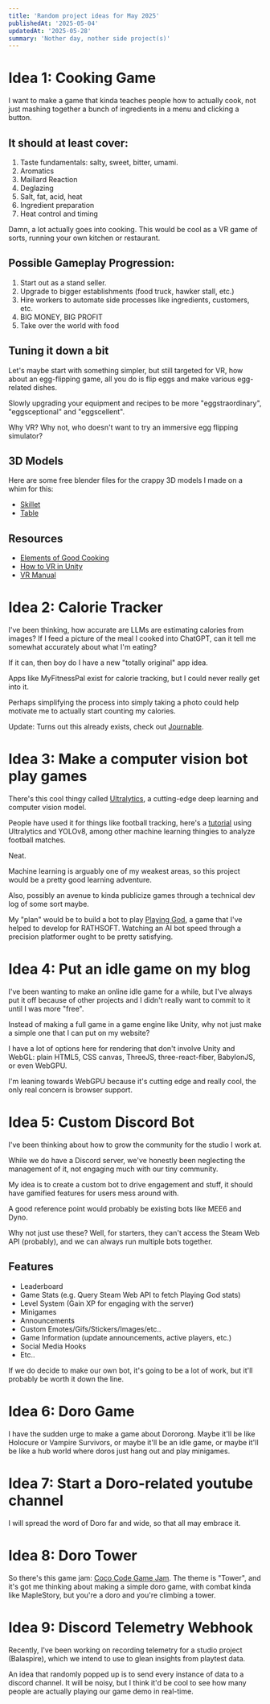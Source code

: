 ```yaml
---
title: 'Random project ideas for May 2025'
publishedAt: '2025-05-04'
updatedAt: '2025-05-28'
summary: 'Nother day, nother side project(s)'
---
```


# Idea 1: Cooking Game
I want to make a game that kinda teaches people how to actually cook, not just mashing together a bunch of ingredients in a menu and clicking a button.

## It should at least cover:
1. Taste fundamentals: salty, sweet, bitter, umami.
2. Aromatics
3. Maillard Reaction
4. Deglazing
5. Salt, fat, acid, heat
6. Ingredient preparation
7. Heat control and timing

Damn, a lot actually goes into cooking.
This would be cool as a VR game of sorts, running your own kitchen or restaurant.

## Possible Gameplay Progression:
1. Start out as a stand seller.
2. Upgrade to bigger establishments (food truck, hawker stall, etc.)
3. Hire workers to automate side processes like ingredients, customers, etc.
4. BIG MONEY, BIG PROFIT
5. Take over the world with food

## Tuning it down a bit
Let's maybe start with something simpler, but still targeted for VR, how about an egg-flipping game, all you do is flip eggs and make various egg-related dishes. 

Slowly upgrading your equipment and recipes to be more "eggstraordinary", "eggsceptional" and "eggscellent".

Why VR? Why not, who doesn't want to try an immersive egg flipping simulator?

## 3D Models
Here are some free blender files for the crappy 3D models I made on a whim for this:

- [Skillet](/blender/frying-pan.blend)
- [Table](/blender/table.blend)

## Resources
- [Elements of Good Cooking](https://www.saltfatacidheat.com/)
- [How to VR in Unity](https://learn.unity.com/pathway/vr-development)
- [VR Manual](https://docs.unity3d.com/Manual/VROverview.html)

# Idea 2: Calorie Tracker
I've been thinking, how accurate are LLMs are estimating calories from images? If I feed a picture of the meal I cooked into ChatGPT, can it tell me somewhat accurately about what I'm eating?

If it can, then boy do I have a new "totally original" app idea.

Apps like MyFitnessPal exist for calorie tracking, but I could never really get into it.

Perhaps simplifying the process into simply taking a photo could help motivate me to actually start counting my calories.

Update: Turns out this already exists, check out [Journable](https://www.journable.com/).

# Idea 3: Make a computer vision bot play games
There's this cool thingy called [Ultralytics](https://docs.ultralytics.com/), a cutting-edge deep learning and computer vision model.

People have used it for things like football tracking, here's a [tutorial](https://youtu.be/neBZ6huolkg?feature=shared) using Ultralytics and YOLOv8, among other machine learning thingies to analyze football matches.

Neat.

Machine learning is arguably one of my weakest areas, so this project would be a pretty good learning adventure.

Also, possibly an avenue to kinda publicize games through a technical dev log of some sort maybe.

My "plan" would be to build a bot to play [Playing God](https://store.steampowered.com/app/3165320/Playing_God/), a game that I've helped to develop for RATHSOFT. Watching an AI bot speed through a precision platformer ought to be pretty satisfying.

# Idea 4: Put an idle game on my blog
I've been wanting to make an online idle game for a while, but I've always put it off because of other projects and I didn't really want to commit to it until I was more "free".

Instead of making a full game in a game engine like Unity, why not just make a simple one that I can put on my website? 

I have a lot of options here for rendering that don't involve Unity and WebGL: plain HTML5, CSS canvas, ThreeJS, three-react-fiber, BabylonJS, or even WebGPU.

I'm leaning towards WebGPU because it's cutting edge and really cool, the only real concern is browser support.

# Idea 5: Custom Discord Bot
I've been thinking about how to grow the community for the studio I work at.

While we do have a Discord server, we've honestly been neglecting the management of it, not engaging much with our tiny community.

My idea is to create a custom bot to drive engagement and stuff, it should have gamified features for users mess around with.

A good reference point would probably be existing bots like MEE6 and Dyno.

Why not just use these? Well, for starters, they can't access the Steam Web API (probably), and we can always run multiple bots together.

## Features
- Leaderboard
- Game Stats (e.g. Query Steam Web API to fetch Playing God stats)
- Level System (Gain XP for engaging with the server)
- Minigames
- Announcements
- Custom Emotes/Gifs/Stickers/Images/etc..
- Game Information (update announcements, active players, etc.)
- Social Media Hooks
- Etc..

If we do decide to make our own bot, it's going to be a lot of work, but it'll probably be worth it down the line.

# Idea 6: Doro Game
I have the sudden urge to make a game about Dororong. Maybe it'll be like Holocure or Vampire Survivors, or maybe it'll be an idle game, or maybe it'll be like a hub world where doros just hang out and play minigames.

# Idea 7: Start a Doro-related youtube channel
I will spread the word of Doro far and wide, so that all may embrace it.

# Idea 8: Doro Tower
So there's this game jam: [Coco Code Game Jam](https://itch.io/jam/coco-code-gamejam-2).
The theme is "Tower", and it's got me thinking about making a simple doro game, with combat kinda like MapleStory, but you're a doro and you're climbing a tower.

# Idea 9: Discord Telemetry Webhook
Recently, I've been working on recording telemetry for a studio project (Balaspire), which we intend to use to glean insights from playtest data.

An idea that randomly popped up is to send every instance of data to a discord channel. It will be noisy, but I think it'd be cool to see how many people are actually playing our game demo in real-time.